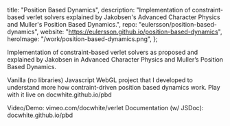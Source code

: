   title: "Position Based Dynamics",
  description:
    "Implementation of constraint-based verlet solvers explained by Jakobsen's Advanced Character Physics and Muller's Position Based Dynamics.",
  repo: "eulersson/position-based-dynamics",
  website: "<https://eulersson.github.io/position-based-dynamics>",
  heroImage: "/work/position-based-dynamics.png",
};

Implementation of constraint-based verlet solvers as proposed and explained by
Jakobsen in Advanced Character Physics and Muller’s Position Based Dynamics.

Vanilla (no libraries) Javascript WebGL project that I developed to understand
more how contraint-driven position based dynamics work. Play with it live on
docwhite.github.io/pbd

Video/Demo: vimeo.com/docwhite/verlet
Documentation (w/ JSDoc): docwhite.github.io/pbd
